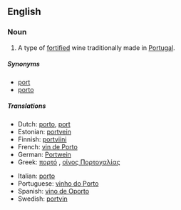 ==English==

===Noun===
{{en-noun|sg=[[port]] [[wine]]}}

# A type of [[fortified]] wine traditionally made in [[Portugal]].

=====Synonyms=====
*[[port]]
*[[porto]]

=====Translations=====
{{trans-top}}
*Dutch: [[porto]], [[port]] {{m}}
*Estonian: [[portvein]]
*Finnish: [[portviini]]
*French: [[vin de Porto]] {{m}}
*German: [[Portwein]] {{m}}
*Greek: [[πορτό]] {{n}}, [[οίνος Πορτογαλίας]] {{m}}
{{trans-mid}}
*Italian: [[porto]] {{m}}
*Portuguese: [[vinho do Porto]] {{m}}
*Spanish: [[vino de Oporto]] {{m}}
*Swedish: [[portvin]] {{n}}
{{trans-bottom}}